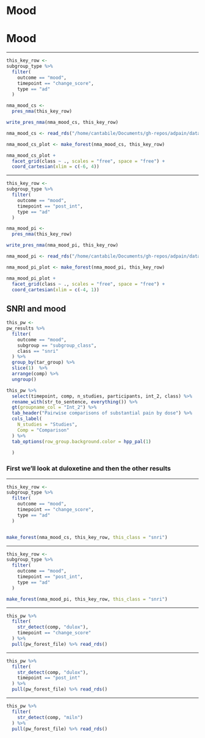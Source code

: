 # Mood

# Mood


***


```r
this_key_row <- 
subgroup_type %>% 
  filter(
    outcome == "mood",
    timepoint == "change_score",
    type == "ad"
  )

```


```r
nma_mood_cs <- 
  pres_nma(this_key_row)

write_pres_nma(nma_mood_cs, this_key_row)

```

```r
nma_mood_cs <- read_rds("/home/cantabile/Documents/gh-repos/adpain/data/pres/subgroup_type_mood_ad_change_score_.rds")

```

```r
nma_mood_cs_plot <- make_forest(nma_mood_cs, this_key_row) 

```


```r
nma_mood_cs_plot + 
  facet_grid(class ~ ., scales = "free", space = "free") +
  coord_cartesian(xlim = c(-6, 4))

```

***


```r
this_key_row <- 
subgroup_type %>% 
  filter(
    outcome == "mood",
    timepoint == "post_int",
    type == "ad"
  )

```


```r
nma_mood_pi <- 
  pres_nma(this_key_row)

write_pres_nma(nma_mood_pi, this_key_row)

```

```r
nma_mood_pi <- read_rds("/home/cantabile/Documents/gh-repos/adpain/data/pres/subgroup_type_mood_ad_post_int_.rds")

```

```r
nma_mood_pi_plot <- make_forest(nma_mood_pi, this_key_row) 

```


```r
nma_mood_pi_plot + 
  facet_grid(class ~ ., scales = "free", space = "free") +
  coord_cartesian(xlim = c(-4, 1))

```

## SNRI and mood

```r
this_pw <-
pw_results %>% 
  filter(
    outcome == "mood",
    subgroup == "subgroup_class",
    class == "snri"
  ) %>% 
  group_by(tar_group) %>% 
  slice(1)  %>%
  arrange(comp) %>% 
  ungroup()

this_pw %>% 
  select(timepoint, comp, n_studies, participants, int_2, class) %>% 
  rename_with(str_to_sentence, everything()) %>% 
  gt(groupname_col = "Int_2") %>% 
  tab_header("Pairwise comparisons of substantial pain by dose") %>% 
  cols_label(
    N_studies = "Studies",
    Comp = "Comparison"
  ) %>% 
  tab_options(row_group.background.color = hpp_pal(1)
    
  )


```

### First we'll look at duloxetine and then the other results

*** 

```r
this_key_row <- 
subgroup_type %>% 
  filter(
    outcome == "mood",
    timepoint == "change_score",
    type == "ad"
  )


make_forest(nma_mood_cs, this_key_row, this_class = "snri")

```


***

```r
this_key_row <- 
subgroup_type %>% 
  filter(
    outcome == "mood",
    timepoint == "post_int",
    type == "ad"
  )

make_forest(nma_mood_pi, this_key_row, this_class = "snri")

```

*** 



```r
this_pw %>% 
  filter(
    str_detect(comp, "dulox"),
    timepoint == "change_score"
  ) %>% 
  pull(pw_forest_file) %>% read_rds()

```

***

```r
this_pw %>% 
  filter(
    str_detect(comp, "dulox"),
    timepoint == "post_int"
  ) %>% 
  pull(pw_forest_file) %>% read_rds()

```

***

```r
this_pw %>% 
  filter(
    str_detect(comp, "miln")
  ) %>% 
  pull(pw_forest_file) %>% read_rds()

```

